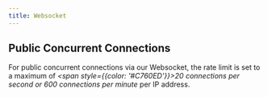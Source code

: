 ```yaml
---
title: Websocket
---
```


## Public Concurrent Connections

For public concurrent connections via our Websocket, the rate limit is set to a maximum of _<span style={{color: '#C760ED'}}>20 connections per second or 600 connections per minute</span>_ per IP address.
